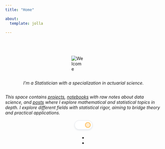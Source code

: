 ```yaml
---
title: "Home"

about:
  template: jolla

---
```


<style>
  .quarto-title, .quarto-title-block {
    display: none !important;
  }
  
  .quarto-title-meta {
    display: none;
  }

  .toggle-container {
    margin: -10px 0 15px 0;
    transform: scale(0.2);
    height: 30px;
  }

  .toggle-checkbox {
    position: absolute;
    opacity: 0;
    cursor: pointer;
    height: 0;
    width: 0;
  }

  .toggle-slot {
    position: relative;
    height: 10em;
    width: 20em;
    border: 5px solid #e4e7ec;
    border-radius: 10em;
    background-color: white;
    box-shadow: 0px 10px 25px #e4e7ec;
    transition: background-color 250ms;
    cursor: pointer;
  }

  .toggle-checkbox:checked ~ .toggle-slot {
    background-color: #374151;
  }

  .toggle-button {
    transform: translate(11.75em, 1.75em);
    position: absolute;
    height: 6.5em;
    width: 6.5em;
    border-radius: 50%;
    background-color: #ffeccf;
    box-shadow: inset 0px 0px 0px 0.75em #ffbb52;
    transition: background-color 250ms, border-color 250ms, transform 500ms cubic-bezier(.26,2,.46,.71);
  }

  .toggle-checkbox:checked ~ .toggle-slot .toggle-button {
    background-color: #485367;
    box-shadow: inset 0px 0px 0px 0.75em white;
    transform: translate(1.75em, 1.75em);
  }

  .sun-icon-wrapper {
    position: absolute;
    height: 6em;
    width: 6em;
    opacity: 1;
    transform: translate(2em, 2em) rotate(15deg);
    transform-origin: 50% 50%;
    transition: opacity 150ms, transform 500ms cubic-bezier(.26,2,.46,.71);
  }

  .toggle-checkbox:checked ~ .toggle-slot .sun-icon-wrapper {
    opacity: 0;
    transform: translate(3em, 2em) rotate(0deg);
  }

</style>

<script src="https://code.iconify.design/1/1.0.4/iconify.min.js"></script>

<div style="display: flex; flex-direction: column; align-items: center; height: 100vh; padding-top: 1vh;">
  <img class="home-image" alt="Welcome" style="max-width: 50%; height: auto;">

*I'm a Statistician with a specialization in actuarial science.*

*This space contains <a href="projects.qmd" class="cool-link">projects</a>, <a href="notebooks.qmd" class="cool-link">notebooks</a> with raw notes about data science, and <a href="posts.qmd" class="cool-link">posts</a> where I explore mathematical and statistical topics in depth. I explore different fields with statistical rigor, aiming to bridge theory and practical applications.*
  
<div class="toggle-container">
<label>
<input class="toggle-checkbox" type="checkbox" id="theme-toggle"></input>
<div class="toggle-slot">
  <div class="sun-icon-wrapper">
  </div>
  <div class="toggle-button"></div>
  <div class="moon-icon-wrapper">
  </div>
</div>
</label>
</div>


<div class="social-container" style="margin-top: 0;">
  <ul class="social-icons">
    <li>
        <a href="https://github.com/carminemnc"><i class="fa fa-github"></i></a>
    </li>
    <li>
        <a href="https://www.linkedin.com/in/carmine-minichini"><i class="fa fa-linkedin"></i></a>
    </li>
  </ul>
</div>
</div>


<script>
// Function to find and trigger the Quarto theme toggle
const setupCustomToggle = () => {
  const quartoToggle = document.querySelector('.quarto-color-scheme-toggle');
  const themeToggle = document.getElementById('theme-toggle');
  
  if (quartoToggle && themeToggle) {
    // Hide the original toggle
    quartoToggle.style.display = 'none';
    
    // Set initial state based on current theme
    const isDarkTheme = document.documentElement.getAttribute('data-theme') === 'dark';
    themeToggle.checked = isDarkTheme;
    
    // Add change event to our custom toggle
    themeToggle.addEventListener('change', () => {
      quartoToggle.click();
    });
  }
};

// Watch for DOM changes to find the toggle button when it's added
const observer = new MutationObserver((mutations) => {
  if (document.querySelector('.quarto-color-scheme-toggle')) {
    setupCustomToggle();
    observer.disconnect();
  }
});

// Start observing
document.addEventListener('DOMContentLoaded', () => {
  observer.observe(document.body, { childList: true, subtree: true });
  
  // Also try immediately in case the button is already there
  setupCustomToggle();
});

</script>